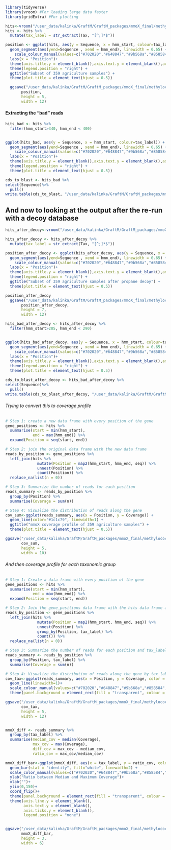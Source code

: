 ```r
library(tidyverse)
library(vroom) #For loading large data faster
library(gridExtra) #For plotting
```

```r
hits<-vroom("/user_data/kalinka/GraftM/GraftM_packages/mmoX_final/methylococcaceae_pickup/position_of_mmoX_hits.tsv", delim = "\t")
hits <- hits %>%
  mutate(tax_label = str_extract(Tax, "[^;]*$"))
```



```r


position <- ggplot(hits, aes(y = Sequence, x = hmm_start, colour=tax_label)) +
  geom_segment(aes(yend=Sequence , xend = hmm_end), linewidth = 0.65) +
    scale_colour_manual(values=c("#702020","#648847","#9b568a","#858584","#30304d" , "#52f506", "#ea8706", "#cfcc12", "#09c9ef"), name="Taxonomy") +
  labs(x = "Position")+
  theme(axis.title.y = element_blank(),axis.text.y = element_blank(),axis.ticks.length.y = unit(0, "mm"))+ 
  theme(legend.position = "right") +
  ggtitle("Subset of 359 agriculture samples") +
  theme(plot.title = element_text(hjust = 0.5))

  ggsave("/user_data/kalinka/GraftM/GraftM_packages/mmoX_final/methylococcaceae_pickup/position_of_mmoX_hits.png",
       position,
       height = 5,
       width = 12)
```

#### Extracting the "bad" reads

```r
hits_bad <- hits %>%
  filter(hmm_start>340, hmm_end < 400) 


ggplot(hits_bad, aes(y = Sequence, x = hmm_start, colour=tax_label)) +
  geom_segment(aes(yend=Sequence , xend = hmm_end), linewidth = 0.65) +
    scale_colour_manual(values=c("#702020","#648847","#9b568a","#858584","#30304d" , "#52f506", "#ea8706", "#cfcc12", "#09c9ef"), name="Taxonomy") +
  labs(x = "Position")+
  theme(axis.title.y = element_blank(),axis.text.y = element_blank(),axis.ticks.length.y = unit(0, "mm"))+ 
  theme(legend.position = "right") +
  theme(plot.title = element_text(hjust = 0.5))

cds_to_blast <- hits_bad %>% 
select(Sequence)%>%
  pull()
write.table(cds_to_blast, "/user_data/kalinka/GraftM/GraftM_packages/mmoX_final/methylococcaceae_pickup/cds_to_blast.txt", quote = FALSE, col.names = FALSE, row.names = FALSE)


```





## And now to looking at the output after the re-run with a decoy database
```r
hits_after_decoy<-vroom("/user_data/kalinka/GraftM/GraftM_packages/mmoX_final/methylococcaceae_pickup/position_of_mmoX_hits_decoy.tsv", delim = "\t")

hits_after_decoy <- hits_after_decoy %>%
  mutate(tax_label = str_extract(Tax, "[^;]*$"))

position_after_decoy <- ggplot(hits_after_decoy, aes(y = Sequence, x = hmm_start, colour=tax_label)) +
  geom_segment(aes(yend=Sequence , xend = hmm_end), linewidth = 0.65) +
    scale_colour_manual(values=c("#702020","#648847","#9b568a","#858584","#30304d" , "#52f506", "#ea8706", "#cfcc12", "#09c9ef"), name="Taxonomy") +
  labs(x = "Position")+
  theme(axis.title.y = element_blank(),axis.text.y = element_blank(),axis.ticks.length.y = unit(0, "mm"))+ 
  theme(legend.position = "right") +
  ggtitle("Subset of 359 agriculture samples after propane decoy") +
  theme(plot.title = element_text(hjust = 0.5))

position_after_decoy
  ggsave("/user_data/kalinka/GraftM/GraftM_packages/mmoX_final/methylococcaceae_pickup/position_of_mmoX_hits_after_decoy.png",
       position_after_decoy,
       height = 7,
       width = 12)

hits_bad_after_decoy <- hits_after_decoy %>%
  filter(hmm_start>205, hmm_end < 290) 


ggplot(hits_bad_after_decoy, aes(y = Sequence, x = hmm_start, colour=tax_label)) +
  geom_segment(aes(yend=Sequence , xend = hmm_end), linewidth = 0.65) +
    scale_colour_manual(values=c("#702020","#648847","#9b568a","#858584","#30304d" , "#52f506", "#ea8706", "#cfcc12", "#09c9ef"), name="Taxonomy") +
  labs(x = "Position")+
  theme(axis.title.y = element_blank(),axis.text.y = element_blank(),axis.ticks.length.y = unit(0, "mm"))+ 
  theme(legend.position = "right") +
  theme(plot.title = element_text(hjust = 0.5))

cds_to_blast_after_decoy <- hits_bad_after_decoy %>% 
select(Sequence)%>%
  pull()
write.table(cds_to_blast_after_decoy, "/user_data/kalinka/GraftM/GraftM_packages/mmoX_final/methylococcaceae_pickup/cds_to_blast_after_decoy.txt", quote = FALSE, col.names = FALSE, row.names = FALSE)

```


###### Trying to convert this to coverage profile ######
```r

# Step 1: create a new data frame with every position of the gene
gene_positions <- hits %>%
  summarise(start = min(hmm_start),
            end = max(hmm_end)) %>%
  expand(Position = seq(start, end))

# Step 2: join the original data frame with the new data frame
reads_by_position <- gene_positions %>%
  left_join(hits %>% 
              mutate(Position = map2(hmm_start, hmm_end, seq)) %>%
              unnest(Position) %>%
              count(Position)) %>%
  replace_na(list(n = 0))

# Step 3: Summarize the number of reads for each position
reads_summary <- reads_by_position %>%
  group_by(Position) %>%
  summarise(Coverage = sum(n))

# Step 4: Visualize the distribution of reads along the gene
cov_sum<-ggplot(reads_summary, aes(x = Position, y = Coverage)) + 
  geom_line(color="#1c1c79", linewidth=1) +
  ggtitle("mmoX coverage profile of 359 agriculture samples") +
  theme(plot.title = element_text(hjust = 0.5))

ggsave("/user_data/kalinka/GraftM/GraftM_packages/mmoX_final/methylococcaceae_pickup/coverage_all.png",
       cov_sum,
       height = 5,
       width = 10)
```

###### And then coverage profile for each taxonomic group #####

```r

# Step 1: Create a data frame with every position of the gene
gene_positions <- hits %>%
  summarise(start = min(hmm_start),
            end = max(hmm_end)) %>%
  expand(Position = seq(start, end))

# Step 2: Join the gene_positions data frame with the hits data frame and group by "tax_label"
reads_by_position <- gene_positions %>%
  left_join(hits %>% 
              mutate(Position = map2(hmm_start, hmm_end, seq)) %>%
              unnest(Position) %>%
              group_by(Position, tax_label) %>%
              count()) %>%
  replace_na(list(n = 0))

# Step 3: Summarize the number of reads for each position and tax_label
reads_summary <- reads_by_position %>%
  group_by(Position, tax_label) %>%
  summarise(Coverage = sum(n))

# Step 4: Visualize the distribution of reads along the gene by tax_label
cov_tax<-ggplot(reads_summary, aes(x = Position, y = Coverage, color = tax_label)) + 
  geom_line(linewidth=1)+
  scale_colour_manual(values=c("#702020","#648847","#9b568a","#858584","#1c1c79" , "#52f506", "#ea8706", "#cfcc12", "#09c9ef"), name="Taxonomy") +
  theme(panel.background = element_rect(fill = "transparent", colour = NA))

ggsave("/user_data/kalinka/GraftM/GraftM_packages/mmoX_final/methylococcaceae_pickup/coverage_tax.png",
       cov_tax,
       height = 5,
       width = 12)


mmoX_diff <- reads_summary %>% 
  group_by(tax_label) %>% 
  summarise(median_cov = median(Coverage),
            max_cov = max(Coverage),
            diff_cov = max_cov - median_cov,
            ratio_cov = max_cov/median_cov)

mmoX_diff_bar<-ggplot(mmoX_diff, aes(x = tax_label, y = ratio_cov, color =tax_label)) +
  geom_bar(stat = "identity", fill="white", linewidth=2) +
  scale_color_manual(values=c("#702020","#648847","#9b568a","#858584","#1c1c79" , "#52f506", "#ea8706", "#cfcc12", "#09c9ef"), name="Taxonomy") +
  ylab("Ratio between Median and Maximum Coverage")+
  xlab("")+
  ylim(0,150)+
  coord_flip()+
  theme(panel.background = element_rect(fill = "transparent", colour = NA))+
  theme(axis.line.y = element_blank(),
        axis.text.y = element_blank(),
        axis.ticks.y = element_blank(),
        legend.position = "none")


ggsave("/user_data/kalinka/GraftM/GraftM_packages/mmoX_final/methylococcaceae_pickup/ratio_cov.png",
       mmoX_diff_bar,
       height = 3,
       width = 6)
```
